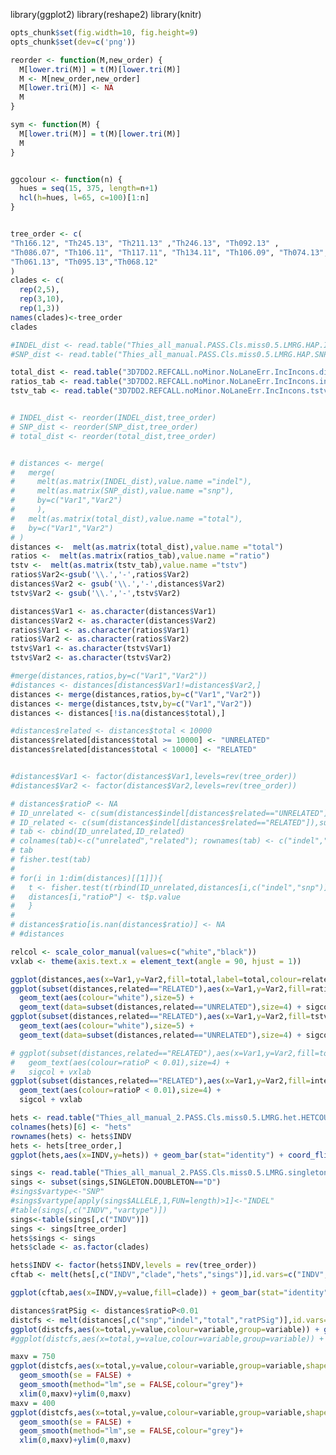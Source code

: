 library(ggplot2)
library(reshape2)
library(knitr)
```r
opts_chunk$set(fig.width=10, fig.height=9)
opts_chunk$set(dev=c('png'))


``` 

```r
reorder <- function(M,new_order) {
  M[lower.tri(M)] = t(M)[lower.tri(M)]
  M <- M[new_order,new_order]
  M[lower.tri(M)] <- NA
  M
}

sym <- function(M) {
  M[lower.tri(M)] = t(M)[lower.tri(M)]
  M
}


ggcolour <- function(n) {
  hues = seq(15, 375, length=n+1)
  hcl(h=hues, l=65, c=100)[1:n]
}


tree_order <- c(
"Th166.12", "Th245.13", "Th211.13" ,"Th246.13", "Th092.13" ,
"Th086.07", "Th106.11", "Th117.11", "Th134.11", "Th106.09", "Th074.13", "Th162.12", "Th132.11","Th230.12","Th196.12", 
"Th061.13", "Th095.13","Th068.12"
)
clades <- c(
  rep(2,5),
  rep(3,10),
  rep(1,3))
names(clades)<-tree_order
clades

```

```r

#INDEL_dist <- read.table("Thies_all_manual.PASS.Cls.miss0.5.LMRG.HAP.INDEL.recode.vcf.dist.tab.txt",header=T,row.names=1,sep="\t")
#SNP_dist <- read.table("Thies_all_manual.PASS.Cls.miss0.5.LMRG.HAP.SNP.recode.vcf.dist.tab.txt",header=T,row.names=1,sep="\t")

total_dist <- read.table("3D7DD2.REFCALL.noMinor.NoLaneErr.IncIncons.dist.tab.txt",header=T,row.names=1,sep="\t")
ratios_tab <- read.table("3D7DD2.REFCALL.noMinor.NoLaneErr.IncIncons.indel-snp.tab.txt",header=T,row.names=1,sep="\t")
tstv_tab <- read.table("3D7DD2.REFCALL.noMinor.NoLaneErr.IncIncons.tstv.tab.txt",header=T,row.names=1,sep="\t")


# INDEL_dist <- reorder(INDEL_dist,tree_order)
# SNP_dist <- reorder(SNP_dist,tree_order)
# total_dist <- reorder(total_dist,tree_order)



```



```r


# distances <- merge(
#   merge(
#     melt(as.matrix(INDEL_dist),value.name ="indel"),
#     melt(as.matrix(SNP_dist),value.name ="snp"),
#     by=c("Var1","Var2")
#     ),
#   melt(as.matrix(total_dist),value.name ="total"),
#   by=c("Var1","Var2")
# )
distances <-  melt(as.matrix(total_dist),value.name ="total")
ratios <-  melt(as.matrix(ratios_tab),value.name ="ratio")
tstv <-  melt(as.matrix(tstv_tab),value.name ="tstv")
ratios$Var2<-gsub('\\.','-',ratios$Var2)
distances$Var2 <- gsub('\\.','-',distances$Var2)
tstv$Var2 <- gsub('\\.','-',tstv$Var2)

distances$Var1 <- as.character(distances$Var1)
distances$Var2 <- as.character(distances$Var2)
ratios$Var1 <- as.character(ratios$Var1)
ratios$Var2 <- as.character(ratios$Var2)
tstv$Var1 <- as.character(tstv$Var1)
tstv$Var2 <- as.character(tstv$Var2)

#merge(distances,ratios,by=c("Var1","Var2"))
#distances <- distances[distances$Var1!=distances$Var2,]
distances <- merge(distances,ratios,by=c("Var1","Var2"))
distances <- merge(distances,tstv,by=c("Var1","Var2"))
distances <- distances[!is.na(distances$total),]

#distances$related <- distances$total < 10000
distances$related[distances$total >= 10000] <- "UNRELATED"
distances$related[distances$total < 10000] <- "RELATED"


#distances$Var1 <- factor(distances$Var1,levels=rev(tree_order))
#distances$Var2 <- factor(distances$Var2,levels=rev(tree_order))

```

```r
# distances$ratioP <- NA
# ID_unrelated <- c(sum(distances$indel[distances$related=="UNRELATED"]),sum(distances$snp[distances$related=="UNRELATED"]))
# ID_related <- c(sum(distances$indel[distances$related=="RELATED"]),sum(distances$snp[distances$related=="RELATED"]))
# tab <- cbind(ID_unrelated,ID_related)
# colnames(tab)<-c("unrelated","related"); rownames(tab) <- c("indel","snp")
# tab
# fisher.test(tab)
# 
# for(i in 1:dim(distances)[[1]]){ 
#   t <- fisher.test(t(rbind(ID_unrelated,distances[i,c("indel","snp")])))
#   distances[i,"ratioP"] <- t$p.value
#   }
# 
# distances$ratio[is.nan(distances$ratio)] <- NA
# #distances

```

```r

relcol <- scale_color_manual(values=c("white","black"))
vxlab <- theme(axis.text.x = element_text(angle = 90, hjust = 1))  

ggplot(distances,aes(x=Var1,y=Var2,fill=total,label=total,colour=related)) + geom_tile() + scale_fill_gradient(trans="log") + geom_text(size=3) + relcol + vxlab
ggplot(subset(distances,related=="RELATED"),aes(x=Var1,y=Var2,fill=ratio,label=ratio)) + geom_tile(size=1) + 
  geom_text(aes(colour="white"),size=5) + 
  geom_text(data=subset(distances,related=="UNRELATED"),size=4) + sigcol + vxlab + ggtitle("SNP:INDEL")
ggplot(subset(distances,related=="RELATED"),aes(x=Var1,y=Var2,fill=tstv,label=tstv)) + geom_tile(size=1) + 
  geom_text(aes(colour="white"),size=5) + 
  geom_text(data=subset(distances,related=="UNRELATED"),size=4) + sigcol + vxlab + ggtitle("ts:tv")

# ggplot(subset(distances,related=="RELATED"),aes(x=Var1,y=Var2,fill=total,label=ratio_t)) + geom_tile(size=1) + 
#   geom_text(aes(colour=ratioP < 0.01),size=4) + 
#   sigcol + vxlab
ggplot(subset(distances,related=="RELATED"),aes(x=Var1,y=Var2,fill=interval_yrs,label=ratio_t)) + geom_tile(size=1) + 
  geom_text(aes(colour=ratioP < 0.01),size=4) + 
  sigcol + vxlab

```

```r
hets <- read.table("Thies_all_manual_2.PASS.Cls.miss0.5.LMRG.het.HETCOUNTS",header=T)
colnames(hets)[6] <- "hets"
rownames(hets) <- hets$INDV
hets <- hets[tree_order,]
ggplot(hets,aes(x=INDV,y=hets)) + geom_bar(stat="identity") + coord_flip()

sings <- read.table("Thies_all_manual_2.PASS.Cls.miss0.5.LMRG.singletons",header=T)
sings <- subset(sings,SINGLETON.DOUBLETON=="D")
#sings$vartype<-"SNP"
#sings$vartype[apply(sings$ALLELE,1,FUN=length)>1]<-"INDEL"
#table(sings[,c("INDV","vartype")])
sings<-table(sings[,c("INDV")])
sings <- sings[tree_order]
hets$sings <- sings 
hets$clade <- as.factor(clades)

hets$INDV <- factor(hets$INDV,levels = rev(tree_order))
cftab <- melt(hets[,c("INDV","clade","hets","sings")],id.vars=c("INDV","clade"))

ggplot(cftab,aes(x=INDV,y=value,fill=clade)) + geom_bar(stat="identity") + coord_flip() + facet_grid(. ~ variable,scales ="free_y") + scale_fill_manual(values=c("red","blue","green"))


```


```r
distances$ratPSig <- distances$ratioP<0.01
distcfs <- melt(distances[,c("snp","indel","total","ratPSig")],id.vars=c("total","ratPSig"))
ggplot(distcfs,aes(x=total,y=value,colour=variable,group=variable)) + geom_point() + scale_y_log10() + scale_x_log10()
#ggplot(distcfs,aes(x=total,y=value,colour=variable,group=variable)) + geom_point() + geom_smooth(method = "lm", se = FALSE)+ xlim(0,1000)+ylim(0,1000)

maxv = 750
ggplot(distcfs,aes(x=total,y=value,colour=variable,group=variable,shape=ratPSig)) + geom_point() + 
  geom_smooth(se = FALSE) + 
  geom_smooth(method="lm",se = FALSE,colour="grey")+  
  xlim(0,maxv)+ylim(0,maxv)
maxv = 400
ggplot(distcfs,aes(x=total,y=value,colour=variable,group=variable,shape=ratPSig)) + geom_point() + 
  geom_smooth(se = FALSE) + 
  geom_smooth(method="lm",se = FALSE,colour="grey")+  
  xlim(0,maxv)+ylim(0,maxv)
```

